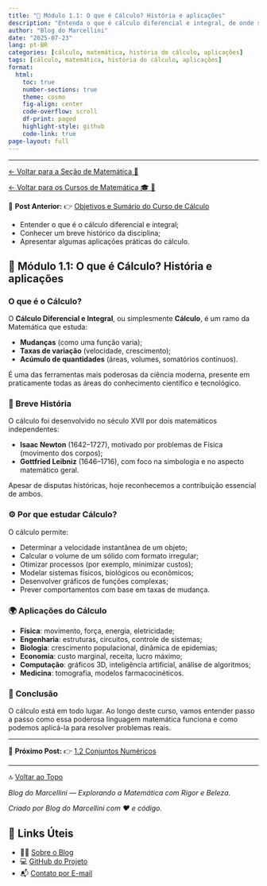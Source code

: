 ```yaml
---
title: "🧠 Módulo 1.1: O que é Cálculo? História e aplicações"
description: "Entenda o que é cálculo diferencial e integral, de onde surgiu e por que ele é tão importante."
author: "Blog do Marcellini"
date: "2025-07-23"
lang: pt-BR
categories: [cálculo, matemática, história do cálculo, aplicações]
tags: [cálculo, matemática, história do cálculo, aplicações]
format:
  html:
    toc: true
    number-sections: true
    theme: cosmo
    fig-align: center
    code-overflow: scroll
    df-print: paged
    highlight-style: github
    code-link: true
page-layout: full
---
```

---

[← Voltar para a Seção de Matemática 🧮](/posts/matematica/index.qmd)

[← Voltar para os Cursos de Matemática 🎓 🧮](/posts/cursos/matematica/index.qmd)

🎯 **Post Anterior:** 👉 [Objetivos e Sumário do Curso de Cálculo](/posts/cursos/matematica/calculo/index.qmd)


::: {.callout-note title="📌 Objetivos do Post"}
- Entender o que é o cálculo diferencial e integral;
- Conhecer um breve histórico da disciplina;
- Apresentar algumas aplicações práticas do cálculo.
:::

<div class=invisivel>
## 🧠 Módulo 1.1: O que é Cálculo? História e aplicações
</div>

### O que é o Cálculo?

O **Cálculo Diferencial e Integral**, ou simplesmente **Cálculo**, é um ramo da Matemática que estuda:

- **Mudanças** (como uma função varia);
- **Taxas de variação** (velocidade, crescimento);
- **Acúmulo de quantidades** (áreas, volumes, somatórios contínuos).

É uma das ferramentas mais poderosas da ciência moderna, presente em praticamente todas as áreas do conhecimento científico e tecnológico.

### 🧭 Breve História

O cálculo foi desenvolvido no século XVII por dois matemáticos independentes:

- **Isaac Newton** (1642–1727), motivado por problemas de Física (movimento dos corpos);
- **Gottfried Leibniz** (1646–1716), com foco na simbologia e no aspecto matemático geral.

Apesar de disputas históricas, hoje reconhecemos a contribuição essencial de ambos.

### ⚙️ Por que estudar Cálculo?

O cálculo permite:

- Determinar a velocidade instantânea de um objeto;
- Calcular o volume de um sólido com formato irregular;
- Otimizar processos (por exemplo, minimizar custos);
- Modelar sistemas físicos, biológicos ou econômicos;
- Desenvolver gráficos de funções complexas;
- Prever comportamentos com base em taxas de mudança.

### 🌍 Aplicações do Cálculo

- **Física**: movimento, força, energia, eletricidade;
- **Engenharia**: estruturas, circuitos, controle de sistemas;
- **Biologia**: crescimento populacional, dinâmica de epidemias;
- **Economia**: custo marginal, receita, lucro máximo;
- **Computação**: gráficos 3D, inteligência artificial, análise de algoritmos;
- **Medicina**: tomografia, modelos farmacocinéticos.

### 📌 Conclusão

O cálculo está em todo lugar. Ao longo deste curso, vamos entender passo a passo como essa poderosa linguagem matemática funciona e como podemos aplicá-la para resolver problemas reais.

---

🎯 **Próximo Post:** 👉 [1.2 Conjuntos Numéricos](1.2-conjuntos.qmd)

---

🔝 [Voltar ao Topo](1.1-introducao.qmd)

*Blog do Marcellini — Explorando a Matemática com Rigor e Beleza.*

:::{.callout-note}
*Criado por Blog do Marcellini com ❤️ e código.*
:::

## 🔗 Links Úteis

- 🧑‍🏫 [Sobre o Blog](/posts/pessoal/sobre-o-blog.qmd)
- 💻 <a href="https://github.com/marcellini-celso/blog-marcellini-V2.git" target="_blank">GitHub do Projeto</a>
- 📬 [Contato por E-mail](mailto:prof.marcellini@gmail.com)

